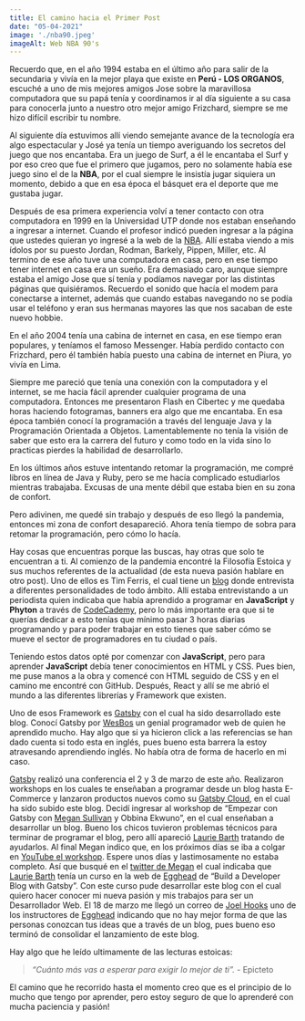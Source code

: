 ```yaml
---
title: El camino hacia el Primer Post
date: "05-04-2021"
image: './nba90.jpeg'
imageAlt: Web NBA 90's
---
```


Recuerdo que, en el año 1994 estaba en el último año para salir de la secundaria y vivía en la mejor playa que existe en **Perú - LOS ORGANOS**, escuché a uno de mis mejores amigos Jose sobre la maravillosa computadora que su papá tenía y coordinamos ir al día siguiente a su casa para conocerla junto a nuestro otro mejor amigo Frizchard, siempre se me hizo difícil escribir tu nombre.

Al siguiente día estuvimos allí viendo semejante avance de la tecnología era algo espectacular y José ya tenía un tiempo averiguando los secretos del juego que nos encantaba. Era un juego de Surf, a él le encantaba el Surf y por eso creo que fue el primero que jugamos, pero no solamente había ese juego sino el de la __NBA__, por el cual siempre le insistía jugar siquiera un momento, debido a que en esa época el básquet era el deporte que me gustaba jugar.

Después de esa primera experiencia volví a tener contacto con otra computadora en 1999 en la Universidad UTP donde nos estaban enseñando a ingresar a internet. Cuando el profesor indicó pueden ingresar a la página que ustedes quieran yo ingresé a la web de la [NBA](https://www.nba.com/). Allí estaba viendo a mis ídolos por su puesto Jordan, Rodman, Barkely, Pippen, Miller, etc. Al termino de ese año tuve una computadora en casa, pero en ese tiempo tener internet en casa era un sueño. Era demasiado caro, aunque siempre estaba el amigo Jose que sí tenía y podíamos navegar por las distintas páginas que quisiéramos. Recuerdo el sonido que hacía el modem para conectarse a internet, además que cuando estabas navegando no se podía usar el teléfono y eran sus hermanas mayores las que nos sacaban de este nuevo hobbie.

En el año 2004 tenía una cabina de internet en casa, en ese tiempo eran populares, y teníamos el famoso Messenger. Había perdido contacto con Frizchard, pero él también había puesto una cabina de internet en Piura, yo vivía en Lima.

Siempre me pareció que tenía una conexión con la computadora y el internet, se me hacia fácil aprender cualquier programa de una computadora. Entonces me presentaron Flash en Cibertec y me quedaba horas haciendo fotogramas, banners era algo que me encantaba. En esa época también conocí la programación a través del lenguaje Java y la Programación Orientada a Objetos. Lamentablemente no tenía la visión de saber que esto era la carrera del futuro y como todo en la vida sino lo practicas pierdes la habilidad de desarrollarlo.

En los últimos años estuve intentando retomar la programación, me compré libros en línea de Java y Ruby, pero se me hacía complicado estudiarlos mientras trabajaba. Excusas de una mente débil que estaba bien en su zona de confort.

Pero adivinen, me quedé sin trabajo y después de eso llegó la pandemia, entonces mi zona de confort desapareció. Ahora tenía tiempo de sobra para retomar la programación, pero cómo lo hacía.

Hay cosas que encuentras porque las buscas, hay otras que solo te encuentran a ti. Al comienzo de la pandemia encontré la Filosofía Estoica y sus muchos referentes de la actualidad (de esta nueva pasión hablare en otro post). Uno de ellos es Tim Ferris, el cual tiene un [blog](https://tim.blog/) donde entrevista a diferentes personalidades de todo ámbito. Allí estaba entrevistando a un periodista quien indicaba que había aprendido a programar en **JavaScript** y **Phyton** a través de [CodeCademy](https://www.codecademy.com/), pero lo más importante era que si te querías dedicar a esto tenías que mínimo pasar 3 horas diarias programando y para poder trabajar en esto tienes que saber cómo se mueve el sector de programadores en tu ciudad o país.

Teniendo estos datos opté por comenzar con **JavaScript**, pero para aprender **JavaScript** debía tener conocimientos en HTML y CSS. Pues bien, me puse manos a la obra y comencé con HTML seguido de CSS y en el camino me encontré con GitHub. Después, React y allí se me abrió el mundo a las diferentes librerías y Framework que existen.

Uno de esos Framework es [Gatsby](https://www.gatsbyjs.com/) con el cual ha sido desarrollado este blog. Conocí Gatsby por [WesBos](https://www.wesbos.com) un genial programador web de quien he aprendido mucho. Hay algo que si ya hicieron click a las referencias se han dado cuenta si todo esta en inglés, pues bueno esta barrera la estoy atravesando aprendiendo inglés. No había otra de forma de hacerlo en mi caso. 

[Gatsby](https://www.gatsbyjs.com/) realizó una conferencia el 2 y 3 de marzo de este año. Realizaron workshops en los cuales te enseñaban a programar desde un blog hasta E-Commerce y lanzaron productos nuevos como su [Gatsby Cloud](https://www.gatsbyjs.com/cloud/), en el cual ha sido subido este blog. Decidí ingresar al workshop de “Empezar con Gatsby con [Megan Sullivan](https://twitter.com/meganesulli) y Obbina Ekwuno”, en el cual enseñaban a desarrollar un blog. Bueno los chicos tuvieron problemas técnicos para terminar de programar el blog, pero allí apareció [Laurie Barth](https://twitter.com/laurieontech) tratando de ayudarlos. Al final Megan indico que, en los próximos días se iba a colgar en [YouTube el workshop](https://www.youtube.com/watch?v=231bkZnebvo&list=PLCU2qJekvcN1K9nGBB92VSLglPlV73LeH&index=2). Espere unos días y lastimosamente no estaba completo. Así que busqué en el [twitter de Megan](https://twitter.com/meganesulli) el cual indicaba que [Laurie Barth](https://twitter.com/laurieontech) tenía un curso en la web de [Egghead](https://egghead.io/) de “Build a Developer Blog with Gatsby”. Con este curso pude desarrollar este blog con el cual quiero hacer conocer mi nueva pasión y mis trabajos para ser un Desarrollador Web. El 18 de marzo me llegó un correo de [Joel Hooks](https://joelhooks.com/) uno de los instructores de [Egghead](https://egghead.io/) indicando que no hay mejor forma de que las personas conozcan tus ideas que a través de un blog, pues bueno eso terminó de consolidar el lanzamiento de este blog.

Hay algo que he leído ultimamente de las lecturas estoicas:

> *“Cuánto más vas a esperar para exigir lo mejor de ti”.* - Epicteto

El camino que he recorrido hasta el momento creo que es el principio de lo mucho que tengo por aprender, pero estoy seguro de que lo aprenderé con mucha paciencia y pasión!
